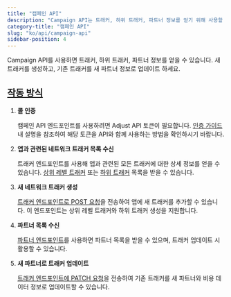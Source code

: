 ```yaml
---
title: "캠페인 API"
description: "Campaign API는 트래커, 하위 트래커, 파트너 정보를 얻기 위해 사용할 수 있습니다."
category-title: "캠페인 API"
slug: "ko/api/campaign-api"
sidebar-position: 4
---
```


Campaign API를 사용하면 트래커, 하위 트래커, 파트너 정보를 얻을 수 있습니다. 새 트래커를 생성하고, 기존 트래커를 새 파트너 정보로 업데이트 하세요.

## [작동 방식](how-it-works)

1. **콜 인증**

   캠페인 API 엔드포인트를 사용하려면 Adjust API 토큰이 필요합니다. [인증 가이드](/ko/api/campaign-api/authentication) 내 설명을 참조하여 해당 토큰을 API와 함께 사용하는 방법을 확인하시기 바랍니다.

2. **앱과 관련된 네트워크 트래커 목록 수신**

   트래커 엔드포인트를 사용해 앱과 관련된 모든 트래커에 대한 상세 정보를 얻을 수 있습니다. [상위 레벨 트래커](/ko/api/campaign-api/get-trackers) 또는 [하위 트래커](/ko/api/campaign-api/get-subtrackers) 목록을 받을 수 있습니다.

3. **새 네트워크 트래커 생성**

   [트래커 엔드포인트로 POST 요청](/ko/api/campaign-api/create-tracker)을 전송하여 앱에 새 트래커를 추가할 수 있습니다. 이 엔드포인트는 상위 레벨 트래커와 하위 트래커 생성을 지원합니다.

4. **파트너 목록 수신**

   [파트너 엔드포인트](/ko/api/campaign-api/get-partners)를 사용하면 파트너 목록을 받을 수 있으며, 트래커 업데이트 시 활용할 수 있습니다.

5. **새 파트너로 트래커 업데이트**

   [트래커 엔드포인트에 PATCH 요청](/ko/api/campaign-api/update-tracker)을 전송하여 기존 트래커를 새 파트너와 비용 데이터 정보로 업데이트할 수 있습니다.
